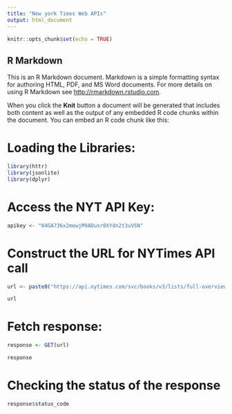 ```yaml
---
title: "New york Times Web APIs"
output: html_document
---
```


```r
knitr::opts_chunk$set(echo = TRUE)
```

## R Markdown

This is an R Markdown document. Markdown is a simple formatting syntax for authoring HTML, PDF, and MS Word documents. For more details on using R Markdown see <http://rmarkdown.rstudio.com>.

When you click the **Knit** button a document will be generated that includes both content as well as the output of any embedded R code chunks within the document. You can embed an R code chunk like this:


# Loading the Libraries:
```r
library(httr)
library(jsonlite)
library(dplyr)
```


# Access the NYT API Key:
```r
apikey <- "04GA736x2mowjM9AOusr0XYdn2t3uVSN"
```

# Construct the URL for NYTimes API call
```r
url <- paste0("https://api.nytimes.com/svc/books/v3/lists/full-overview.json?api-key=",apikey)

url
```

# Fetch response:
```r
response <- GET(url)

response
```
# Checking the status of the response
```r

response$status_code

```

```r

```


